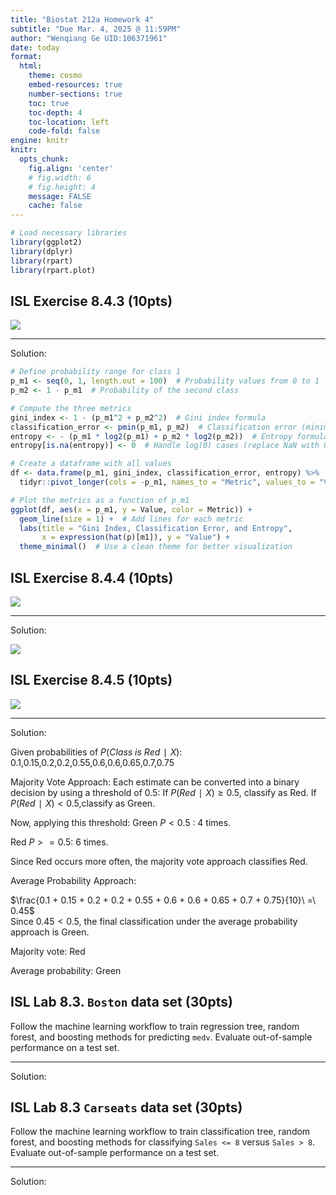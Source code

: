 ```yaml
---
title: "Biostat 212a Homework 4"
subtitle: "Due Mar. 4, 2025 @ 11:59PM"
author: "Wenqiang Ge UID:106371961"
date: today
format:
  html:
    theme: cosmo
    embed-resources: true
    number-sections: true
    toc: true
    toc-depth: 4
    toc-location: left
    code-fold: false
engine: knitr
knitr:
  opts_chunk: 
    fig.align: 'center'
    # fig.width: 6
    # fig.height: 4
    message: FALSE
    cache: false
---
```


```r
# Load necessary libraries
library(ggplot2)
library(dplyr)
library(rpart)
library(rpart.plot)
```

## ISL Exercise 8.4.3 (10pts)

![](images/clipboard-2954413279.png)

------------------------------------------------------------------------

Solution:

```r
# Define probability range for class 1
p_m1 <- seq(0, 1, length.out = 100)  # Probability values from 0 to 1
p_m2 <- 1 - p_m1  # Probability of the second class

# Compute the three metrics
gini_index <- 1 - (p_m1^2 + p_m2^2)  # Gini index formula
classification_error <- pmin(p_m1, p_m2)  # Classification error (minimum probability)
entropy <- - (p_m1 * log2(p_m1) + p_m2 * log2(p_m2))  # Entropy formula
entropy[is.na(entropy)] <- 0  # Handle log(0) cases (replace NaN with 0)

# Create a dataframe with all values
df <- data.frame(p_m1, gini_index, classification_error, entropy) %>%
  tidyr::pivot_longer(cols = -p_m1, names_to = "Metric", values_to = "Value")

# Plot the metrics as a function of p_m1
ggplot(df, aes(x = p_m1, y = Value, color = Metric)) +
  geom_line(size = 1) +  # Add lines for each metric
  labs(title = "Gini Index, Classification Error, and Entropy",
       x = expression(hat(p)[m1]), y = "Value") +
  theme_minimal()  # Use a clean theme for better visualization

```

## ISL Exercise 8.4.4 (10pts)

![](images/clipboard-3811150071.png)

------------------------------------------------------------------------

Solution:

![](images/clipboard-721214745.jpeg)

## ISL Exercise 8.4.5 (10pts)

![](images/clipboard-946799181.png)

------------------------------------------------------------------------

Solution:

Given probabilities of $P(Class\ is\ Red∣X)$: 0.1,0.15,0.2,0.2,0.55,0.6,0.6,0.65,0.7,0.75

Majority Vote Approach: Each estimate can be converted into a binary decision by using a threshold of $0.5:$ If $P(Red∣X)≥0.5,$ classify as Red. If $P(Red∣X)<0.5,$classify as Green.

Now, applying this threshold: Green $P<0.5\ :\ 4$ times.

Red $P>= 0.5 :\ 6$ times.

Since Red occurs more often, the majority vote approach classifies Red.

Average Probability Approach:

$\frac{0.1 + 0.15 + 0.2 + 0.2 + 0.55 + 0.6 + 0.6 + 0.65 + 0.7 + 0.75}{10}\ =\ 0.45$\
Since $0.45 < 0.5,$ the final classification under the average probability approach is Green.

Majority vote: Red

Average probability: Green

## ISL Lab 8.3. `Boston` data set (30pts)

Follow the machine learning workflow to train regression tree, random forest, and boosting methods for predicting `medv`. Evaluate out-of-sample performance on a test set.

------------------------------------------------------------------------

Solution:

## ISL Lab 8.3 `Carseats` data set (30pts)

Follow the machine learning workflow to train classification tree, random forest, and boosting methods for classifying `Sales <= 8` versus `Sales > 8`. Evaluate out-of-sample performance on a test set.

------------------------------------------------------------------------

Solution:
